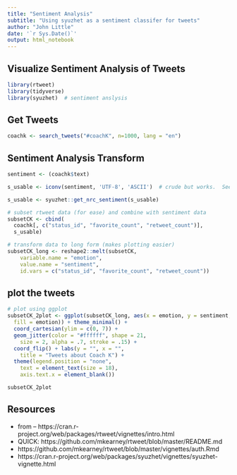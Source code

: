 ```yaml
---
title: "Sentiment Analysis"
subtitle: "Using syuzhet as a sentiment classifer for tweets"
author: "John Little"
date: '`r Sys.Date()`'
output: html_notebook
---
```


## Visualize Sentiment Analysis of Tweets

```r
library(rtweet)
library(tidyverse)
library(syuzhet)  # sentiment anslysis
```

## Get Tweets
```r
coachk <- search_tweets("#coachK", n=1000, lang = "en")
```

## Sentiment Analysis Transform
```r
sentiment <- (coachk$text)

s_usable <- iconv(sentiment, 'UTF-8', 'ASCII')  # crude but works.  See rtweet4rfun.Rmd for a more complete treatment of data cleaning.  Or, potentially, read the syuzhet documentation (¿Never RTFM?)

s_usable <- syuzhet::get_nrc_sentiment(s_usable)

# subset rtweet data (for ease) and combine with sentiment data
subsetCK <- cbind(
  coachk[, c("status_id", "favorite_count", "retweet_count")],
  s_usable)

# transform data to long form (makes plotting easier)
subsetCK_long <- reshape2::melt(subsetCK,
    variable.name = "emotion",
    value.name = "sentiment",
    id.vars = c("status_id", "favorite_count", "retweet_count"))
```

## plot the tweets
```r
# plot using ggplot
subsetCK_2plot <- ggplot(subsetCK_long, aes(x = emotion, y = sentiment,
  fill = emotion)) + theme_minimal() +
  coord_cartesian(ylim = c(0, 7)) +
  geom_jitter(color = "#ffffff", shape = 21,
    size = 2, alpha = .7, stroke = .15) +
  coord_flip() + labs(y = "", x = "",
    title = "Tweets about Coach K") +
  theme(legend.position = "none",
    text = element_text(size = 18),
    axis.text.x = element_blank())

subsetCK_2plot
```

## Resources
- from -- https://cran.r-project.org/web/packages/rtweet/vignettes/intro.html 
- QUICK: https://github.com/mkearney/rtweet/blob/master/README.md
- https://github.com/mkearney/rtweet/blob/master/vignettes/auth.Rmd
- https://cran.r-project.org/web/packages/syuzhet/vignettes/syuzhet-vignette.html
